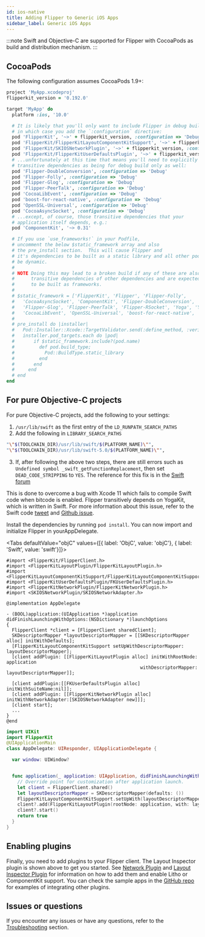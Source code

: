 ```yaml
---
id: ios-native
title: Adding Flipper to Generic iOS Apps
sidebar_label: Generic iOS Apps
---
```



:::note
Swift and Objective-C are supported for Flipper with CocoaPods as build and distribution mechanism.
:::

## CocoaPods

The following configuration assumes CocoaPods 1.9+:

```ruby
project 'MyApp.xcodeproj'
flipperkit_version = '0.192.0'

target 'MyApp' do
  platform :ios, '10.0'

  # It is likely that you'll only want to include Flipper in debug builds,
  # in which case you add the `:configuration` directive:
  pod 'FlipperKit', '~>' + flipperkit_version, :configuration => 'Debug'
  pod 'FlipperKit/FlipperKitLayoutComponentKitSupport', '~>' + flipperkit_version, :configuration => 'Debug'
  pod 'FlipperKit/SKIOSNetworkPlugin', '~>' + flipperkit_version, :configuration => 'Debug'
  pod 'FlipperKit/FlipperKitUserDefaultsPlugin', '~>' + flipperkit_version, :configuration => 'Debug'
  # ...unfortunately at this time that means you'll need to explicitly mark
  # transitive dependencies as being for debug build only as well:
  pod 'Flipper-DoubleConversion', :configuration => 'Debug'
  pod 'Flipper-Folly', :configuration => 'Debug'
  pod 'Flipper-Glog', :configuration => 'Debug'
  pod 'Flipper-PeerTalk', :configuration => 'Debug'
  pod 'CocoaLibEvent', :configuration => 'Debug'
  pod 'boost-for-react-native', :configuration => 'Debug'
  pod 'OpenSSL-Universal', :configuration => 'Debug'
  pod 'CocoaAsyncSocket', :configuration => 'Debug'
  # ...except, of course, those transitive dependencies that your
  # application itself depends, e.g.:
  pod 'ComponentKit', '~> 0.31'

  # If you use `use_frameworks!` in your Podfile,
  # uncomment the below $static_framework array and also
  # the pre_install section.  This will cause Flipper and
  # it's dependencies to be built as a static library and all other pods to
  # be dynamic.
  #
  # NOTE Doing this may lead to a broken build if any of these are also
  #      transitive dependencies of other dependencies and are expected
  #      to be built as frameworks.
  #
  # $static_framework = ['FlipperKit', 'Flipper', 'Flipper-Folly',
  #   'CocoaAsyncSocket', 'ComponentKit', 'Flipper-DoubleConversion',
  #   'Flipper-Glog', 'Flipper-PeerTalk', 'Flipper-RSocket', 'Yoga', 'YogaKit',
  #   'CocoaLibEvent', 'OpenSSL-Universal', 'boost-for-react-native', 'Flipper-Fmt']
  #
  # pre_install do |installer|
  #   Pod::Installer::Xcode::TargetValidator.send(:define_method, :verify_no_static_framework_transitive_dependencies) {}
  #   installer.pod_targets.each do |pod|
  #       if $static_framework.include?(pod.name)
  #         def pod.build_type;
  #           Pod::BuildType.static_library
  #         end
  #       end
  #     end
  # end
end
```

## For pure Objective-C projects

For pure Objective-C projects, add the following to your settings:

1. `/usr/lib/swift` as the first entry of the `LD_RUNPATH_SEARCH_PATHS`
2. Add the following in `LIBRARY_SEARCH_PATHS`

  ```bash
  "\"$(TOOLCHAIN_DIR)/usr/lib/swift/$(PLATFORM_NAME)\"",
  "\"$(TOOLCHAIN_DIR)/usr/lib/swift-5.0/$(PLATFORM_NAME)\"",
  ```

3. If, after following the above two steps, there are still errors such as `Undefined symbol _swift_getFunctionReplacement`, then set `DEAD_CODE_STRIPPING` to `YES`. The reference for this fix is in the [Swift forum](https://forums.swift.org/t/undefined-symbol-swift-getfunctionreplacement/30495/4)

This is done to overcome a bug with Xcode 11 which fails to compile Swift code when bitcode is enabled. Flipper transitively depends on YogaKit, which is written in Swift.
For more information about this issue, refer to the Swift code [tweet](https://twitter.com/krzyzanowskim/status/1151549874653081601?s=21) and [Github issue](https://github.com/Carthage/Carthage/issues/2825).

Install the dependencies by running `pod install`. You can now import and initialize Flipper in yourAppDelegate.

<Tabs defaultValue="objC" values={[{ label: 'ObjC', value: 'objC'}, { label: 'Swift', value: 'swift'}]}>
<TabItem value="objC">

```objc
#import <FlipperKit/FlipperClient.h>
#import <FlipperKitLayoutPlugin/FlipperKitLayoutPlugin.h>
#import <FlipperKitLayoutComponentKitSupport/FlipperKitLayoutComponentKitSupport.h>
#import <FlipperKitUserDefaultsPlugin/FKUserDefaultsPlugin.h>
#import <FlipperKitNetworkPlugin/FlipperKitNetworkPlugin.h>
#import <SKIOSNetworkPlugin/SKIOSNetworkAdapter.h>

@implementation AppDelegate

- (BOOL)application:(UIApplication *)application didFinishLaunchingWithOptions:(NSDictionary *)launchOptions
{
  FlipperClient *client = [FlipperClient sharedClient];
  SKDescriptorMapper *layoutDescriptorMapper = [[SKDescriptorMapper alloc] initWithDefaults];
  [FlipperKitLayoutComponentKitSupport setUpWithDescriptorMapper: layoutDescriptorMapper];
  [client addPlugin: [[FlipperKitLayoutPlugin alloc] initWithRootNode: application
                                                 withDescriptorMapper: layoutDescriptorMapper]];

  [client addPlugin:[[FKUserDefaultsPlugin alloc] initWithSuiteName:nil]];
  [client addPlugin: [[FlipperKitNetworkPlugin alloc] initWithNetworkAdapter:[SKIOSNetworkAdapter new]]];
  [client start];
  ...
}
@end
```

</TabItem>
<TabItem value="swift">

```swift
import UIKit
import FlipperKit
@UIApplicationMain
class AppDelegate: UIResponder, UIApplicationDelegate {

  var window: UIWindow?


  func application(_ application: UIApplication, didFinishLaunchingWithOptions launchOptions: [UIApplication.LaunchOptionsKey: Any]?) -> Bool {
    // Override point for customization after application launch.
    let client = FlipperClient.shared()
    let layoutDescriptorMapper = SKDescriptorMapper(defaults: ())
    FlipperKitLayoutComponentKitSupport.setUpWith(layoutDescriptorMapper)
    client?.add(FlipperKitLayoutPlugin(rootNode: application, with: layoutDescriptorMapper!))
    client?.start()
    return true
  }
}
```

</TabItem>
</Tabs>

## Enabling plugins

Finally, you need to add plugins to your Flipper client. The Layout Inspector plugin is shown above to get you started.
See [Network Plugin](../setup/plugins/network.mdx) and [Layout Inspector Plugin](../features/plugins/inspector.mdx) for information on how to add them and enable Litho or ComponentKit support. You can check the sample apps in the [GitHub repo](https://github.com/facebook/flipper) for examples of integrating other plugins.

## Issues or questions

If you encounter any issues or have any questions, refer to the [Troubleshooting](troubleshooting/troubleshooting.mdx) section.
